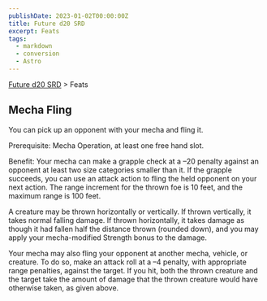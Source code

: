 ```yaml
---
publishDate: 2023-01-02T00:00:00Z
title: Future d20 SRD
excerpt: Feats
tags:
  - markdown
  - conversion
  - Astro
---
```






[Future d20 SRD](/#futureD20) > Feats




## Mecha Fling


You can pick up an opponent with your mecha and fling it.


Prerequisite: Mecha Operation, at least one free hand slot.


Benefit: Your mecha can make a grapple check at a –20 penalty against an opponent at least two size categories smaller than it. If the grapple succeeds, you can use an attack action to fling the held opponent on your next action. The range increment for the thrown foe is 10 feet, and the maximum range is 100 feet.


A creature may be thrown horizontally or vertically. If thrown vertically, it takes normal falling damage. If thrown horizontally, it takes damage as though it had fallen half the distance thrown (rounded down), and you may apply your mecha-modified Strength bonus to the damage.


Your mecha may also fling your opponent at another mecha, vehicle, or creature. To do so, make an attack roll at a –4 penalty, with appropriate range penalties, against the target. If you hit, both the thrown creature and the target take the amount of damage that the thrown creature would have otherwise taken, as given above.



